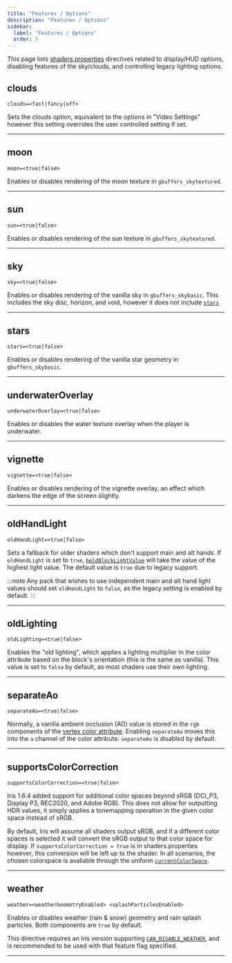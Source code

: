 ```yaml
---
title: "Features / Options"
description: "Features / Options"
sidebar:
  label: "Features / Options"
  order: 5
---
```


This page lists [shaders.properties](/current/reference/shadersproperties/overview) directives related to display/HUD options, disabling features of the sky/clouds, and controlling legacy lighting options.

## clouds
```properties
clouds=<fast|fancy|off>
```
Sets the clouds option, equivalent to the options in "Video Settings" however this setting overrides the user controlled setting if set.

----------------


## moon
```properties
moon=<true|false>
```
Enables or disables rendering of the moon texture in `gbuffers_skytextured`.

----------------


## sun
```properties
sun=<true|false>
```
Enables or disables rendering of the sun texture in `gbuffers_skytextured`.

----------------


## sky <Badge text="Iris Exclusive" variant="tip" size="medium" />
```properties
sky=<true|false>
```
Enables or disables rendering of the vanilla sky in `gbuffers_skybasic`. This includes the sky disc, horizon, and void, however it does not include [`stars`](/current/reference/shadersproperties/features#stars)

----------------


## stars <Badge text="Iris Exclusive" variant="tip" size="medium" />
```properties
stars=<true|false>
```
Enables or disables rendering of the vanilla star geometry in `gbuffers_skybasic`.

----------------


## underwaterOverlay
```properties
underwaterOverlay=<true|false>
```
Enables or disables the water texture overlay when the player is underwater.

----------------


## vignette
```properties
vignette=<true|false>
```
Enables or disables rendering of the vignette overlay, an effect which darkens the edge of the screen slightly.

----------------


## oldHandLight
```properties
oldHandLight=<true|false>
```
Sets a fallback for older shaders which don't support main and alt hands. If `oldHandLight` is set to `true`, [`heldBlockLightValue`](/current/reference/uniforms/id#heldblocklightvalue) will take the value of the highest light value. The default value is `true` due to legacy support.

:::note
Any pack that wishes to use independent main and alt hand light values should set `oldHandLight` to `false`, as the legacy setting is enabled by default.
:::

----------------


## oldLighting
```properties
oldLighting=<true|false>
```
Enables the "old lighting", which applies a lighting multiplier in the color attribute based on the block's orientation (this is the same as vanilla). This value is set to `false` by default, as most shaders use their own lighting.

----------------


## separateAo
```properties
separateAo=<true|false>
```
Normally, a vanilla ambient occlusion (AO) value is stored in the `rgb` components of the [vertex color attribute](/current/reference/attributes/overview). Enabling `separateAo` moves this into the `a` channel of the color attribute. `separateAo` is disabled by default.

----------------


## supportsColorCorrection <Badge text="Iris Exclusive" variant="tip" size="medium" />
```properties
supportsColorCorrection=<true|false>
```
Iris 1.6.4 added support for additional color spaces beyond sRGB (DCI_P3, Display P3, REC2020, and Adobe RGB). This does not allow for outputting HDR values, it simply applies a tonemapping operation in the given color space instead of sRGB.

By default, Iris will assume all shaders output sRGB, and if a different color spaces is selected it will convert the sRGB output to that color space for display. If `supportsColorCorrection = true` is in shaders.properties however, this conversion will be left up to the shader. In all scenarios, the chosen colorspace is avaliable through the uniform [`currentColorSpace`](/current/reference/uniforms/system#currentcolorspace).

----------------

## weather <Badge text="Iris Exclusive" variant="tip" size="medium" />
```properties
weather=<weatherGeometryEnabled> <splashParticlesEnabled>
```
Enables or disables weather (rain & snow) geometry and rain splash particles. Both components are `true` by default.

This directive requires an Iris version supporting [`CAN_DISABLE_WEATHER`](/current/reference/shadersproperties/flags), and is recommended to be used with that feature flag specified.

----------------
